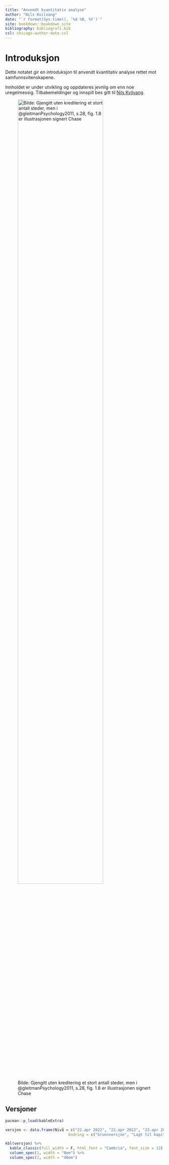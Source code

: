 ```yaml
--- 
title: "Anvendt kvantitativ analyse"
author: "Nils Kvilvang"
date: "`r format(Sys.time(), '%d %B, %Y')`"
site: bookdown::bookdown_site
bibliography: bibliografi.bib
csl: chicago-author-date.csl
---
```


# Introduksjon {.unnumbered}

Dette notatet gir en introduksjon til anvendt kvantitativ analyse rettet mot samfunnsvitenskapene. 

Innholdet er under utvikling og oppdateres jevnlig om enn noe uregelmessig. Tilbakemeldinger og innspill bes gitt til [Nils Kvilvang](mailto:nils.kvilvang@inn.no).

![Bilde: Gjengitt uten kreditering et stort antall steder, men i @gleitmanPsychology2011, s.28, fig. 1.8 er illustrasjonen signert Chase](Doubleblind.png){width=80%}

## Versjoner {.unnumbered}

```r

pacman::p_load(kableExtra)

versjon <- data.frame(Nivå = c("22.apr 2022", "22.apr 2022", "23.apr 2022", "01.mai 2022", "01.mai 2022", "07.mai 2022", "09.mai 2022", "10.mai 2022", "12.mai 2022", "16.mai 2022", "23.mai 2022", "24.mai 2022", "04.juni 2022"),
                            Endring = c("Grunnversjon", "Lagt til kapittel om regresjonsanalyse", "Oppdatert kode embedding av filer. Korrektur. Endret på rekkefølge to delkapitler.", "Lagt til PCA", "Oppdatert regresjonskapittel med flere analyser av uteliggere", "Lagt til delkapittel om Exploratory Factor Analysis", "	Rettet div. skrivefeil. Lagt til IV regresjon", "Eksempel på IV regresjon", "	Endret til summarytools for beskrivende statistikk", "Oppdatert histogrammer med ggplot2", "Lagt til delkapittel om CF", "	CV på multippel regresjon", "Nytt kapittel 1 (ikke komplett"))

kbl(versjon) %>%
  kable_classic(full_width = F, html_font = "Cambria", font_size = 12) %>%
  column_spec(1, width = "8em") %>%
  column_spec(2, width = "40em")

```

